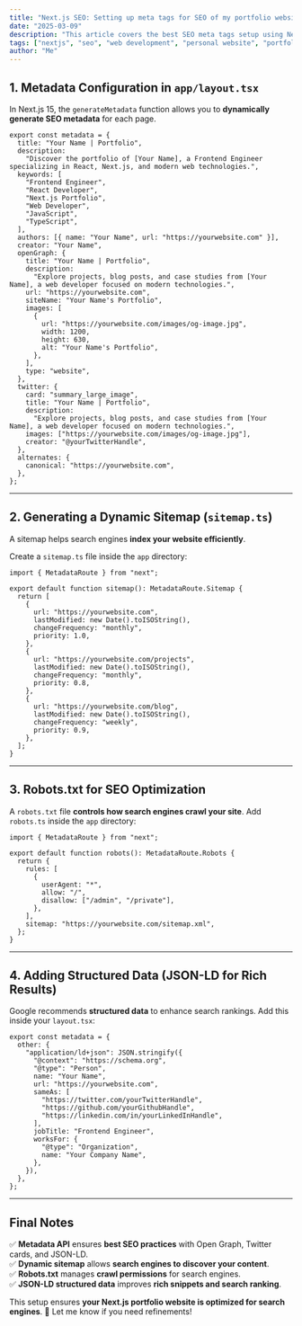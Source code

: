 ```yaml
---
title: "Next.js SEO: Setting up meta tags for SEO of my portfolio website"
date: "2025-03-09"
description: "This article covers the best SEO meta tags setup using Next.js 15's Metadata API, along with a sitemap and robots.txt for my portfolio website."
tags: ["nextjs", "seo", "web development", "personal website", "portfolio"]
author: "Me"
---
```


## **1. Metadata Configuration in `app/layout.tsx`**  

In Next.js 15, the `generateMetadata` function allows you to **dynamically generate SEO metadata** for each page.

```tsx
export const metadata = {
  title: "Your Name | Portfolio",
  description:
    "Discover the portfolio of [Your Name], a Frontend Engineer specializing in React, Next.js, and modern web technologies.",
  keywords: [
    "Frontend Engineer",
    "React Developer",
    "Next.js Portfolio",
    "Web Developer",
    "JavaScript",
    "TypeScript",
  ],
  authors: [{ name: "Your Name", url: "https://yourwebsite.com" }],
  creator: "Your Name",
  openGraph: {
    title: "Your Name | Portfolio",
    description:
      "Explore projects, blog posts, and case studies from [Your Name], a web developer focused on modern technologies.",
    url: "https://yourwebsite.com",
    siteName: "Your Name's Portfolio",
    images: [
      {
        url: "https://yourwebsite.com/images/og-image.jpg",
        width: 1200,
        height: 630,
        alt: "Your Name's Portfolio",
      },
    ],
    type: "website",
  },
  twitter: {
    card: "summary_large_image",
    title: "Your Name | Portfolio",
    description:
      "Explore projects, blog posts, and case studies from [Your Name], a web developer focused on modern technologies.",
    images: ["https://yourwebsite.com/images/og-image.jpg"],
    creator: "@yourTwitterHandle",
  },
  alternates: {
    canonical: "https://yourwebsite.com",
  },
};
```

---

## **2. Generating a Dynamic Sitemap (`sitemap.ts`)**  

A sitemap helps search engines **index your website efficiently**.  

Create a `sitemap.ts` file inside the `app` directory:

```tsx
import { MetadataRoute } from "next";

export default function sitemap(): MetadataRoute.Sitemap {
  return [
    {
      url: "https://yourwebsite.com",
      lastModified: new Date().toISOString(),
      changeFrequency: "monthly",
      priority: 1.0,
    },
    {
      url: "https://yourwebsite.com/projects",
      lastModified: new Date().toISOString(),
      changeFrequency: "monthly",
      priority: 0.8,
    },
    {
      url: "https://yourwebsite.com/blog",
      lastModified: new Date().toISOString(),
      changeFrequency: "weekly",
      priority: 0.9,
    },
  ];
}
```

---

## **3. Robots.txt for SEO Optimization**  

A `robots.txt` file **controls how search engines crawl your site**. Add `robots.ts` inside the `app` directory:

```tsx
import { MetadataRoute } from "next";

export default function robots(): MetadataRoute.Robots {
  return {
    rules: [
      {
        userAgent: "*",
        allow: "/",
        disallow: ["/admin", "/private"],
      },
    ],
    sitemap: "https://yourwebsite.com/sitemap.xml",
  };
}
```

---

## **4. Adding Structured Data (JSON-LD for Rich Results)**  

Google recommends **structured data** to enhance search rankings. Add this inside your `layout.tsx`:

```tsx
export const metadata = {
  other: {
    "application/ld+json": JSON.stringify({
      "@context": "https://schema.org",
      "@type": "Person",
      name: "Your Name",
      url: "https://yourwebsite.com",
      sameAs: [
        "https://twitter.com/yourTwitterHandle",
        "https://github.com/yourGithubHandle",
        "https://linkedin.com/in/yourLinkedInHandle",
      ],
      jobTitle: "Frontend Engineer",
      worksFor: {
        "@type": "Organization",
        name: "Your Company Name",
      },
    }),
  },
};
```

---

## **Final Notes**  

✅ **Metadata API** ensures **best SEO practices** with Open Graph, Twitter cards, and JSON-LD.  
✅ **Dynamic sitemap** allows **search engines to discover your content**.  
✅ **Robots.txt** manages **crawl permissions** for search engines.  
✅ **JSON-LD structured data** improves **rich snippets and search ranking**.  

This setup ensures **your Next.js portfolio website is optimized for search engines**. 🚀 Let me know if you need refinements!